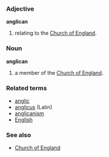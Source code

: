 ===Adjective===
'''anglican'''

# relating to the [[Church of England]].

===Noun===
'''anglican'''

# a member of the [[Church of England]].

===Related terms===
*[[anglic]]
*[[anglicus]] (Latin)
*[[anglicanism]]
*[[English]]

===See also===
*[[Church of England]]